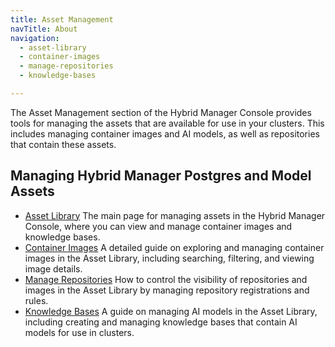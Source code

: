 ```yaml
---
title: Asset Management
navTitle: About
navigation:
  - asset-library
  - container-images
  - manage-repositories
  - knowledge-bases

---
```


The Asset Management section of the Hybrid Manager Console provides tools for managing the assets that are available for use in your clusters. This includes managing container images and AI models, as well as repositories that contain these assets.

## Managing Hybrid Manager Postgres and Model Assets

-   [Asset Library](asset-library.mdx)
    The main page for managing assets in the Hybrid Manager Console, where you can view and manage container images and knowledge bases.
-   [Container Images](container-images.mdx)
    A detailed guide on exploring and managing container images in the Asset Library, including searching, filtering, and viewing image details.
-   [Manage Repositories](manage-repositories.mdx)
    How to control the visibility of repositories and images in the Asset Library by managing repository registrations and rules.
-   [Knowledge Bases](knowledge-bases.mdx)
    A guide on managing AI models in the Asset Library, including creating and managing knowledge bases that contain AI models for use in clusters.
